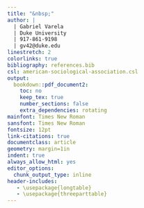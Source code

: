 ```yaml
---
title: "&nbsp;"
author: |
  | Gabriel Varela
  | Duke University
  | 917-861-9198
  | gv42@duke.edu
linestretch: 2
colorlinks: true
bibliography: references.bib
csl: american-sociological-association.csl
output:
  bookdown::pdf_document2:
    toc: no
    keep_tex: true
    number_sections: false
    extra_dependencies: rotating
mainfont: Times New Roman
sansfont: Times New Roman
fontsize: 12pt
link-citations: true
documentclass: article
geometry: margin=1in
indent: true
always_allow_html: yes
editor_options: 
  chunk_output_type: inline
header-includes:
   - \usepackage{longtable}
   - \usepackage{threeparttable}
---
```


